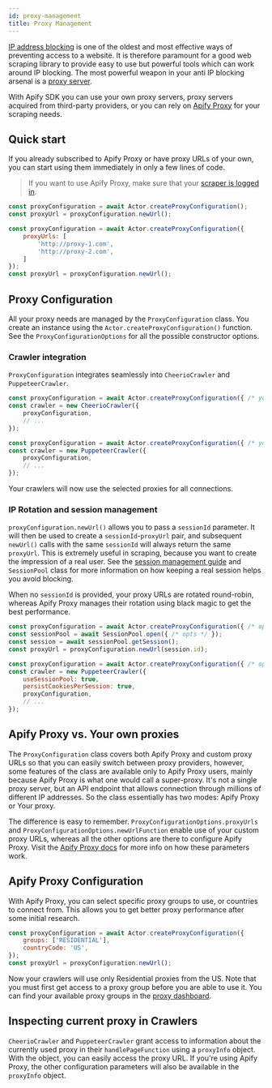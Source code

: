 ```yaml
---
id: proxy-management
title: Proxy Management
---
```



[IP address blocking](https://en.wikipedia.org/wiki/IP_address_blocking) is one of the oldest
and most effective ways of preventing access to a website. It is therefore paramount for
a good web scraping library to provide easy to use but powerful tools which can work around
IP blocking. The most powerful weapon in your anti IP blocking arsenal is a
[proxy server](https://en.wikipedia.org/wiki/Proxy_server).

With Apify SDK you can use your own proxy servers, proxy servers acquired from
third-party providers, or you can rely on [Apify Proxy](https://apify.com/proxy)
for your scraping needs.

## Quick start

If you already subscribed to Apify Proxy or have proxy URLs of your own, you can start using
them immediately in only a few lines of code.

> If you want to use Apify Proxy, make sure that your [scraper is logged in](../guides/apify-platform).

<!--DOCUSAURUS_CODE_TABS-->

<!-- Apify Proxy -->

```javascript
const proxyConfiguration = await Actor.createProxyConfiguration();
const proxyUrl = proxyConfiguration.newUrl();
```

<!-- Your own proxies -->
```javascript
const proxyConfiguration = await Actor.createProxyConfiguration({
    proxyUrls: [
        'http://proxy-1.com',
        'http://proxy-2.com',
    ]
});
const proxyUrl = proxyConfiguration.newUrl();
```

<!--END_DOCUSAURUS_CODE_TABS-->

## Proxy Configuration

All your proxy needs are managed by the <ApiLink to="core/class/ProxyConfiguration">`ProxyConfiguration`</ApiLink> class. You create an instance using the <ApiLink to="apify/class/Actor#createProxyConfiguration">`Actor.createProxyConfiguration()`</ApiLink> function. See the <ApiLink to="core/interface/ProxyConfigurationOptions">`ProxyConfigurationOptions`</ApiLink> for all the possible constructor options.

### Crawler integration

`ProxyConfiguration` integrates seamlessly into <ApiLink to="cheerio-crawler/class/CheerioCrawler">`CheerioCrawler`</ApiLink> and <ApiLink to="puppeteer-crawler/class/PuppeteerCrawler">`PuppeteerCrawler`</ApiLink>.

<!--DOCUSAURUS_CODE_TABS-->

<!-- CheerioCrawler -->

```javascript
const proxyConfiguration = await Actor.createProxyConfiguration({ /* your proxy opts */ });
const crawler = new CheerioCrawler({
    proxyConfiguration,
    // ...
});
```

<!-- PuppeteerCrawler -->
```javascript
const proxyConfiguration = await Actor.createProxyConfiguration({ /* your proxy opts */ });
const crawler = new PuppeteerCrawler({
    proxyConfiguration,
    // ...
});
```

<!--END_DOCUSAURUS_CODE_TABS-->

Your crawlers will now use the selected proxies for all connections.

### IP Rotation and session management

<ApiLink to="core/class/ProxyConfiguration#newUrl">`proxyConfiguration.newUrl()`</ApiLink> allows you to pass
a `sessionId` parameter. It will then be used to create a `sessionId`-`proxyUrl` pair,
and subsequent `newUrl()` calls with the same `sessionId` will always return the same
`proxyUrl`. This is extremely useful in scraping, because you want to create the impression
of a real user. See the [session management guide](../guides/session-management) and
<ApiLink to="core/class/SessionPool">`SessionPool`</ApiLink> class for more information on how keeping
a real session helps you avoid blocking.

When no `sessionId` is provided, your proxy URLs are rotated round-robin, whereas
Apify Proxy manages their rotation using black magic to get the best performance.

<!--DOCUSAURUS_CODE_TABS-->

<!-- Standalone -->

```javascript
const proxyConfiguration = await Actor.createProxyConfiguration({ /* opts */ });
const sessionPool = await SessionPool.open({ /* opts */ });
const session = await sessionPool.getSession();
const proxyUrl = proxyConfiguration.newUrl(session.id);
```

<!-- Crawlers -->
```javascript
const proxyConfiguration = await Actor.createProxyConfiguration({ /* opts */ });
const crawler = new PuppeteerCrawler({
    useSessionPool: true,
    persistCookiesPerSession: true,
    proxyConfiguration,
    // ...
});
```

<!--END_DOCUSAURUS_CODE_TABS-->

## Apify Proxy vs. Your own proxies

The `ProxyConfiguration` class covers both Apify Proxy and custom proxy URLs so that
you can easily switch between proxy providers, however, some features of the class
are available only to Apify Proxy users, mainly because Apify Proxy is what
one would call a super-proxy. It's not a single proxy server, but an API endpoint
that allows connection through millions of different IP addresses. So the class
essentially has two modes: Apify Proxy or Your proxy.

The difference is easy to remember. <ApiLink to="core/interface/ProxyConfigurationOptions#proxyUrls">`ProxyConfigurationOptions.proxyUrls`</ApiLink> and <ApiLink to="core/interface/ProxyConfigurationOptions#newUrlFunction">`ProxyConfigurationOptions.newUrlFunction`</ApiLink> enable use of your custom proxy URLs, whereas all the other options are there to configure Apify Proxy. Visit the [Apify Proxy docs](https://docs.apify.com/proxy) for more info on how these parameters work.

## Apify Proxy Configuration

With Apify Proxy, you can select specific proxy groups to use, or countries to connect from.
This allows you to get better proxy performance after some initial research.

```javascript
const proxyConfiguration = await Actor.createProxyConfiguration({
    groups: ['RESIDENTIAL'],
    countryCode: 'US',
});
const proxyUrl = proxyConfiguration.newUrl();
```

Now your crawlers will use only Residential proxies from the US. Note that you must first get access
to a proxy group before you are able to use it. You can find your available proxy groups
in the [proxy dashboard](https://console.apify.com/proxy).

## Inspecting current proxy in Crawlers

`CheerioCrawler` and `PuppeteerCrawler` grant access to information about the currently used proxy
in their `handlePageFunction` using a <ApiLink to="core/interface/ProxyInfo">`proxyInfo`</ApiLink> object.
With the  object, you can easily access the proxy URL. If you're using Apify Proxy, the other
configuration parameters will also be available in the `proxyInfo` object.
